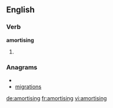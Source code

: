 
==English==

===Verb===
'''amortising'''

# {{present participle of|[[amortise]]}}

===Anagrams===
* {{alphagram|agiimnorst}}
* [[migrations#English|migrations]]


[[de:amortising]]
[[fr:amortising]]
[[vi:amortising]]